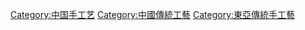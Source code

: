 [[Category:中国手工艺|Category:中国手工艺]]
[[Category:中國傳統工藝|Category:中國傳統工藝]]
[[Category:東亞傳統手工藝|Category:東亞傳統手工藝]]